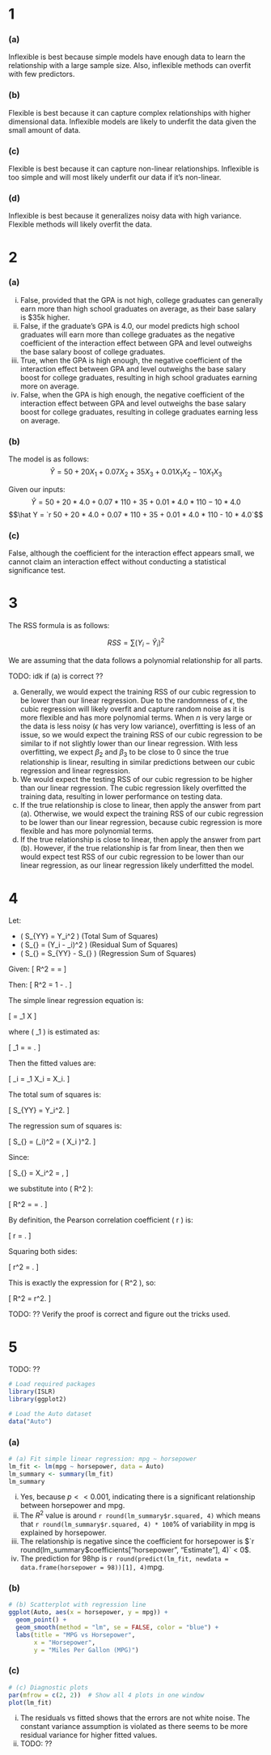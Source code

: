 # 1
### (a)
Inflexible is best because simple models have enough data to learn the relationship with a large sample size. Also, inflexible methods can overfit with few predictors.

### (b)
Flexible is best because it can capture complex relationships with higher dimensional data. Inflexible models are likely to underfit the data given the small amount of data.

### (c)
Flexible is best because it can capture non-linear relationships. Inflexible is too simple and will most likely underfit our data if it's non-linear.

### (d)
Inflexible is best because it generalizes noisy data with high variance. Flexible methods will likely overfit the data.

# 2
### (a)
i. False, provided that the GPA is not high, college graduates can generally earn more than high school graduates on average, as their base salary is \$35k higher.
ii. False, if the graduate's GPA is 4.0, our model predicts high school graduates will earn more than college graduates as the negative coefficient of the interaction effect between GPA and level outweighs the base salary boost of college graduates.
iii. True, when the GPA is high enough, the negative coefficient of the interaction effect between GPA and level outweighs the base salary boost for college graduates, resulting in high school graduates earning more on average.
iv. False, when the GPA is high enough, the negative coefficient of the interaction effect between GPA and level outweighs the base salary boost for college graduates, resulting in college graduates earning less on average.

### (b)
The model is as follows:
$$\hat Y = 50 + 20X_1 + 0.07X_2 + 35X_3 + 0.01X_1X_2 - 10X_1X_3$$

Given our inputs:
$$\hat Y = 50 + 20 * 4.0 + 0.07 * 110 + 35 + 0.01 * 4.0 * 110 - 10 * 4.0$$
$$\hat Y = `r 50 + 20 * 4.0 + 0.07 * 110 + 35 + 0.01 * 4.0 * 110 - 10 * 4.0`$$

### (c)
False, although the coefficient for the interaction effect appears small, we cannot claim an interaction effect without conducting a statistical significance test.

# 3
The RSS formula is as follows:

$$RSS = \sum (Y_i - \hat Y_i)^2$$

We are assuming that the data follows a polynomial relationship for all parts.

TODO: idk if (a) is correct ??

a. Generally, we would expect the training RSS of our cubic regression to be lower than our linear regression. Due to the randomness of $\epsilon$, the cubic regression will likely overfit and capture random noise as it is more flexible and has more polynomial terms. When $n$ is very large or the data is less noisy ($\epsilon$ has very low variance), overfitting is less of an issue, so we would expect the training RSS of our cubic regression to be similar to if not slightly lower than our linear regression. With less overfitting, we expect $\beta_2$ and $\beta_3$ to be close to 0 since the true relationship is linear, resulting in similar predictions between our cubic regression and linear regression.
b. We would expect the testing RSS of our cubic regression to be higher than our linear regression. The cubic regression likely overfitted the training data, resulting in lower performance on testing data.
c. If the true relationship is close to linear, then apply the answer from part (a). Otherwise, we would expect the training RSS of our cubic regression to be lower than our linear regression, because cubic regression is more flexible and has more polynomial terms.
d. If the true relationship is close to linear, then apply the answer from part (b). However, if the true relationship is far from linear, then then we would expect test RSS of our cubic regression to be lower than our linear regression, as our linear regression likely underfitted the model.

# 4
Let:

* \( S_{YY} = \sum Y_i^2 \) (Total Sum of Squares)
* \( S_{\text{res}} = \sum (Y_i - \hat{Y}_i)^2 \) (Residual Sum of Squares)
* \( S_{\text{reg}} = S_{YY} - S_{\text{res}} \) (Regression Sum of Squares)

Given:
\[
R^2 = \frac{\text{Explained Variance}}{\text{Total Variance}} = \frac{S_{YY} - S_{\text{res}}}{S_{YY}}
\]

Then:
\[
R^2 = 1 - \frac{S_{\text{res}}}{S_{YY}}.
\]

The simple linear regression equation is:

\[
\hat{Y} = \beta_1 X
\]

where \( \beta_1 \) is estimated as:

\[
\hat{\beta}_1 = \frac{\sum X_i Y_i}{\sum X_i^2} = \frac{S_{XY}}{S_{XX}}.
\]

Then the fitted values are:

\[
\hat{Y}_i = \hat{\beta}_1 X_i = \frac{S_{XY}}{S_{XX}} X_i.
\]

The total sum of squares is:

\[
S_{YY} = \sum Y_i^2.
\]

The regression sum of squares is:

\[
S_{\text{reg}} = \sum (\hat{Y}_i)^2 = \sum \left( \frac{S_{XY}}{S_{XX}} X_i \right)^2.
\]

Since:

\[
S_{\text{reg}} = \frac{S_{XY}^2}{S_{XX}^2} \sum X_i^2 = \frac{S_{XY}^2}{S_{XX}},
\]

we substitute into \( R^2 \):

\[
R^2 = \frac{S_{\text{reg}}}{S_{YY}} = \frac{S_{XY}^2}{S_{XX} S_{YY}}.
\]

By definition, the Pearson correlation coefficient \( r \) is:

\[
r = \frac{S_{XY}}{\sqrt{S_{XX} S_{YY}}}.
\]

Squaring both sides:

\[
r^2 = \frac{S_{XY}^2}{S_{XX} S_{YY}}.
\]

This is exactly the expression for \( R^2 \), so:

\[
R^2 = r^2.
\]

TODO: ?? Verify the proof is correct and figure out the tricks used.

# 5
TODO: ??
```r
# Load required packages
library(ISLR)
library(ggplot2)

# Load the Auto dataset
data("Auto")
```

### (a)
```r
# (a) Fit simple linear regression: mpg ~ horsepower
lm_fit <- lm(mpg ~ horsepower, data = Auto)
lm_summary <- summary(lm_fit)
lm_summary
```

i. Yes, because $p << 0.001$, indicating there is a significant relationship between horsepower and mpg.
ii. The $R^2$ value is around `r round(lm_summary$r.squared, 4)` which means that `r round(lm_summary$r.squared, 4) * 100`\% of variability in mpg is explained by horsepower.
iii. The relationship is negative since the coefficient for horsepower is $`r round(lm_summary$coefficients["horsepower", "Estimate"], 4)` < 0$.
iv. The prediction for 98hp is `r round(predict(lm_fit, newdata = data.frame(horsepower = 98))[1], 4)`mpg.

### (b)
```r
# (b) Scatterplot with regression line
ggplot(Auto, aes(x = horsepower, y = mpg)) +
  geom_point() +
  geom_smooth(method = "lm", se = FALSE, color = "blue") +
  labs(title = "MPG vs Horsepower",
       x = "Horsepower",
       y = "Miles Per Gallon (MPG)")
```

### (c)
```r
# (c) Diagnostic plots
par(mfrow = c(2, 2))  # Show all 4 plots in one window
plot(lm_fit)
```

i. The residuals vs fitted shows that the errors are not white noise. The constant variance assumption is violated as there seems to be more residual variance for higher fitted values.
ii. TODO: ??
